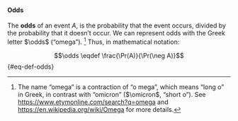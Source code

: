 
:::{#def-odds}
#### Odds

::: notes
The **odds** of an event $A$,
is the probability that the event occurs,
divided by the probability that it doesn't occur.
We can represent odds with the Greek letter $\odds$ ("omega").
^[The name "omega" is a contraction of "o mega", 
which means "long o" in Greek,
in contrast with "omicron" ($\omicron$, "short o").
See <https://www.etymonline.com/search?q=omega>
and <https://en.wikipedia.org/wiki/Omega> for more details.]
Thus, in mathematical notation:
:::

$$\odds \eqdef \frac{\Pr(A)}{\Pr(\neg A)}$${#eq-def-odds}

:::
